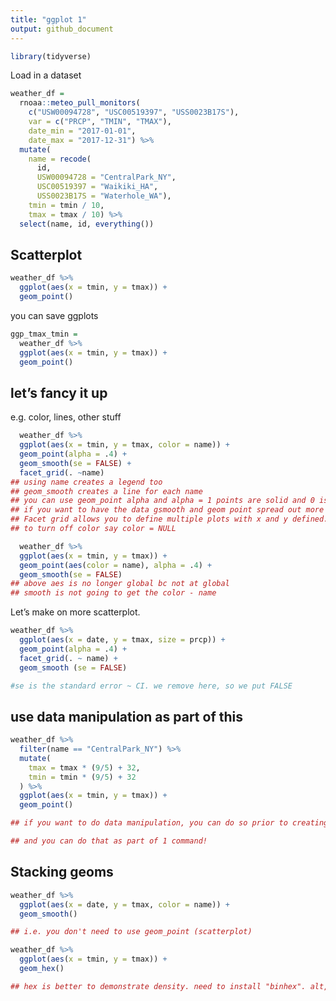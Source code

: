 ```yaml
---
title: "ggplot 1"
output: github_document
---
```



```r
library(tidyverse)
```

Load in a dataset

```r
weather_df = 
  rnoaa::meteo_pull_monitors(
    c("USW00094728", "USC00519397", "USS0023B17S"),
    var = c("PRCP", "TMIN", "TMAX"), 
    date_min = "2017-01-01",
    date_max = "2017-12-31") %>%
  mutate(
    name = recode(
      id, 
      USW00094728 = "CentralPark_NY", 
      USC00519397 = "Waikiki_HA",
      USS0023B17S = "Waterhole_WA"),
    tmin = tmin / 10,
    tmax = tmax / 10) %>%
  select(name, id, everything())
```

## Scatterplot    

```r
weather_df %>% 
  ggplot(aes(x = tmin, y = tmax)) +
  geom_point()
```


you can save ggplots
```r

ggp_tmax_tmin =
  weather_df %>% 
  ggplot(aes(x = tmin, y = tmax)) +
  geom_point()
```

## let's fancy it up

e.g. color, lines, other stuff

```r
  weather_df %>% 
  ggplot(aes(x = tmin, y = tmax, color = name)) +
  geom_point(alpha = .4) + 
  geom_smooth(se = FALSE) + 
  facet_grid(. ~name)
## using name creates a legend too
## geom_smooth creates a line for each name 
## you can use geom_point alpha and alpha = 1 points are solid and 0 is clear
## if you want to have the data gsmooth and geom point spread out more use facet grid
## Facet grid allows you to define multiple plots with x and y defined. name would tell them that you don't want to separate out the rows.
## to turn off color say color = NULL 
```

```r
  weather_df %>% 
  ggplot(aes(x = tmin, y = tmax)) +
  geom_point(aes(color = name), alpha = .4) + 
  geom_smooth(se = FALSE)
## above aes is no longer global bc not at global
## smooth is not going to get the color - name 
```

Let's make on more scatterplot. 

```r
weather_df %>% 
  ggplot(aes(x = date, y = tmax, size = prcp)) + 
  geom_point(alpha = .4) + 
  facet_grid(. ~ name) + 
  geom_smooth (se = FALSE)

#se is the standard error ~ CI. we remove here, so we put FALSE
```


## use data manipulation as part of this
```r
weather_df %>% 
  filter(name == "CentralPark_NY") %>% 
  mutate(
    tmax = tmax * (9/5) + 32,
    tmin = tmin * (9/5) + 32
  ) %>% 
  ggplot(aes(x = tmin, y = tmax)) + 
  geom_point()

## if you want to do data manipulation, you can do so prior to creating the ggplot

## and you can do that as part of 1 command!
```

## Stacking geoms

```r

weather_df %>% 
  ggplot(aes(x = date, y = tmax, color = name)) + 
  geom_smooth()

## i.e. you don't need to use geom_point (scatterplot)
```

```r
weather_df %>% 
  ggplot(aes(x = tmin, y = tmax)) +
  geom_hex()

## hex is better to demonstrate density. need to install "binhex". alt, use geom_bin_2d()
```


